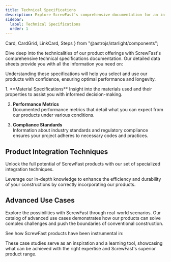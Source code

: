```yaml
---
title: Technical Specifications
description: Explore ScrewFast's comprehensive documentation for an in-depth look at our premium tools and construction services. 
sidebar:
  label: Technical Specifications
  order: 1
---
```

  Card,
  CardGrid,
  LinkCard,
  Steps
} from "@astrojs/starlight/components";

Dive deep into the technicalities of our product offerings with ScrewFast's comprehensive technical specifications documentation. Our detailed data sheets provide you with all the information you need on:

<CardGrid>
  <Card title="Material properties and grades" icon="star"></Card>
  <Card title="Mechanical strengths and tolerances" icon="star"></Card>
  <Card title="Environmental resilience and sustainability ratings" icon="star"></Card>
  <Card title="Compatibility and interoperability" icon="star"></Card>
</CardGrid>

Understanding these specifications will help you select and use our products with confidence, ensuring optimal performance and longevity.

<Steps>
1. **Material Specifications**  
Insight into the materials used and their properties to assist you with informed decision-making.

2. **Performance Metrics**  
Documented performance metrics that detail what you can expect from our products under various conditions.

3. **Compliance Standards**  
Information about industry standards and regulatory compliance ensures your project adheres to necessary codes and practices.
</Steps>

## Product Integration Techniques

Unlock the full potential of ScrewFast products with our set of specialized integration techniques. 

Leverage our in-depth knowledge to enhance the efficiency and durability of your constructions by correctly incorporating our products.

## Advanced Use Cases

Explore the possibilities with ScrewFast through real-world scenarios. Our catalog of advanced use cases demonstrates how our products can solve complex challenges and push the boundaries of conventional construction.

See how ScrewFast products have been instrumental in:

<CardGrid>
  <LinkCard title="Major infrastructure projects" href="/dist/guides/getting-started" />
  <LinkCard title="Innovative architectural accomplishments" href="/dist/guides/getting-started" />
  <LinkCard title="High-stress industrial applications" href="/dist/guides/getting-started" />
</CardGrid>

These case studies serve as an inspiration and a learning tool, showcasing what can be achieved with the right expertise and ScrewFast's superior product range.